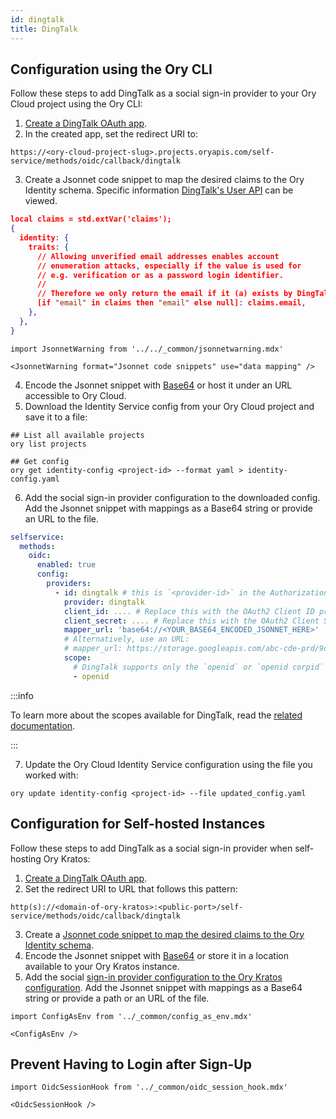 ```yaml
---
id: dingtalk
title: DingTalk
---
```


## Configuration using the Ory CLI

Follow these steps to add DingTalk as a social sign-in provider to your Ory Cloud project using the Ory CLI:

1. [Create a DingTalk OAuth app](https://open-dev.dingtalk.com/fe/app#/corp/app).
2. In the created app, set the redirect URI to:

  ```shell
  https://<ory-cloud-project-slug>.projects.oryapis.com/self-service/methods/oidc/callback/dingtalk
  ```

<a name="mapping"></a>

3. Create a Jsonnet code snippet to map the desired claims to the Ory Identity schema.
Specific information [DingTalk's User API](https://open.dingtalk.com/document/orgapp-server/dingtalk-retrieve-user-information) can be viewed.

  ```json
  local claims = std.extVar('claims');
  {
    identity: {
      traits: {
        // Allowing unverified email addresses enables account
        // enumeration attacks, especially if the value is used for
        // e.g. verification or as a password login identifier.
        //
        // Therefore we only return the email if it (a) exists by DingTalk.
        [if "email" in claims then "email" else null]: claims.email,
      },
    },
  }
  ```

```mdx-code-block
import JsonnetWarning from '../../_common/jsonnetwarning.mdx'

<JsonnetWarning format="Jsonnet code snippets" use="data mapping" />
```

4. Encode the Jsonnet snippet with [Base64](https://www.base64encode.org/) or host it under an URL accessible to Ory Cloud.
5. Download the Identity Service config from your Ory Cloud project and save it to a file:

  ```shell
  ## List all available projects
  ory list projects

  ## Get config
  ory get identity-config <project-id> --format yaml > identity-config.yaml
  ```

<a name="config"></a>

6. Add the social sign-in provider configuration to the downloaded config. Add the Jsonnet snippet with mappings as a Base64
   string or provide an URL to the file.

  ```yaml
  selfservice:
    methods:
      oidc:
        enabled: true
        config:
          providers:
            - id: dingtalk # this is `<provider-id>` in the Authorization callback URL. DO NOT CHANGE IT ONCE SET!
              provider: dingtalk
              client_id: .... # Replace this with the OAuth2 Client ID provided by DingTalk
              client_secret: .... # Replace this with the OAuth2 Client Secret provided by DingTalk
              mapper_url: 'base64://<YOUR_BASE64_ENCODED_JSONNET_HERE>'
              # Alternatively, use an URL:
              # mapper_url: https://storage.googleapis.com/abc-cde-prd/9cac9717f007808bf17f22ce7f4295c739604b183f05ac4afb4
              scope:
                # DingTalk supports only the `openid` or `openid corpid` scopes. For a basic setup, use the `openid` scope.
                - openid
  ```

  :::info

  To learn more about the scopes available for DingTalk, read the [related documentation](https://open.dingtalk.com/document/orgapp-server/tutorial-obtaining-user-personal-information).

  :::

7. Update the Ory Cloud Identity Service configuration using the file you worked with:

  ```shell
  ory update identity-config <project-id> --file updated_config.yaml
  ```

## Configuration for Self-hosted Instances

Follow these steps to add DingTalk as a social sign-in provider when self-hosting Ory Kratos:

1. [Create a DingTalk OAuth app](https://open-dev.dingtalk.com/fe/app#/corp/app).
2. Set the redirect URI to URL that follows this pattern:

  ```shell
  http(s)://<domain-of-ory-kratos>:<public-port>/self-service/methods/oidc/callback/dingtalk
  ```

3. Create a [Jsonnet code snippet to map the desired claims to the Ory Identity schema](#mapping).
4. Encode the Jsonnet snippet with [Base64](https://www.base64encode.org/) or store it in a location available to your Ory Kratos
   instance.
5. Add the social [sign-in provider configuration to the Ory Kratos configuration](#config). Add the Jsonnet snippet with mappings
   as a Base64 string or provide a path or an URL of the file.

```mdx-code-block
import ConfigAsEnv from '../_common/config_as_env.mdx'

<ConfigAsEnv />
```

## Prevent Having to Login after Sign-Up

```mdx-code-block
import OidcSessionHook from '../_common/oidc_session_hook.mdx'

<OidcSessionHook />
```
